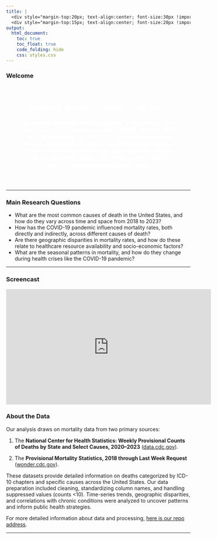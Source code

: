 ```yaml
---
title: | 
  <div style="margin-top:20px; text-align:center; font-size:30px !important;">Analyzing Trends and Patterns in Mortality Data</div>
  <div style="margin-top:15px; text-align:center; font-size:20px !important;">A Study on Causes of Death Across U.S. States from 2020 to 2023</div>
output: 
  html_document:
    toc: true
    toc_float: true
    code_folding: hide
    css: styles.css 
---
```


### Welcome

<div style="background-image: url('background.png'); background-size: cover; padding: 30px; border-radius: 10px; text-align: center; color: white;">
<p style="text-align:center; font-size: 20px; font-weight: bold;">Exploring Mortality Trends: 2018–2023</p>
<p style="font-size: 15px; font-weight: bold;">
This project examines mortality trends in the United States from 2018 to 2023, focusing on the systemic impacts of the COVID-19 pandemic (2020–2023). By examining temporal patterns, geographic variations, and interactions between COVID-19 and other diseases, we aim to uncover insights that can aid public health interventions and improve resource allocation during health crises.
</p>
</div>

---

### Main Research Questions

- What are the most common causes of death in the United States, and how do they vary across time and space from 2018 to 2023?  
- How has the COVID-19 pandemic influenced mortality rates, both directly and indirectly, across different causes of death?  
- Are there geographic disparities in mortality rates, and how do these relate to healthcare resource availability and socio-economic factors?  
- What are the seasonal patterns in mortality, and how do they change during health crises like the COVID-19 pandemic?  

---

### Screencast

<iframe width="560" height="315" src="https://www.youtube.com/embed/4qD4HUOJVg0" frameborder="0" allow="accelerometer; autoplay; encrypted-media; gyroscope; picture-in-picture" allowfullscreen></iframe>

### About the Data

Our analysis draws on mortality data from two primary sources:

1. The **National Center for Health Statistics: Weekly Provisional Counts of Deaths by State and Select Causes, 2020–2023** ([data.cdc.gov](https://data.cdc.gov/d/muzy-jte6)).  

2. The **Provisional Mortality Statistics, 2018 through Last Week Request** ([wonder.cdc.gov](https://wonder.cdc.gov/controller/datarequest/D176)).

These datasets provide detailed information on deaths categorized by ICD-10 chapters and specific causes across the United States. Our data preparation included cleaning, standardizing column names, and handling suppressed values (counts <10). Time-series trends, geographic disparities, and correlations with chronic conditions were analyzed to uncover patterns and inform public health strategies.

For more detailed information about data and processing, [here is our repo address](https://github.com/sg4489/p8105_final_project.github.io.git).

---